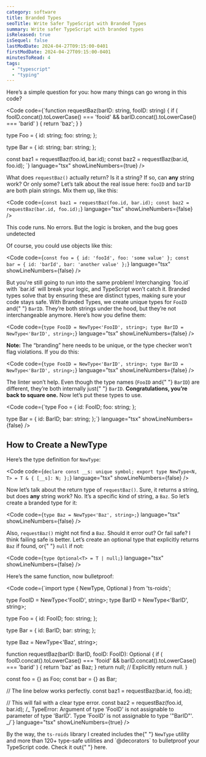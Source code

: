 ```yaml
---
category: software
title: Branded Types
seoTitle: Write Safer TypeScript with Branded Types
summary: Write safer TypeScript with branded types
isReleased: true
isSequel: false
lastModDate: 2024-04-27T09:15:00-0401
firstModDate: 2024-04-27T09:15:00-0401
minutesToRead: 4
tags:
  - "typescript"
  - "typing"
---
```


<C>
  Here’s a simple question for you: how many things can go wrong in this code?
</C>

<Code
  code={`function requestBaz(barID: string, fooID: string) {
  if (
    fooID.concat().toLowerCase() === 'fooid' &&
    barID.concat().toLowerCase() === 'barid'
  ) {
    return 'baz';
  }
}

type Foo = {
id: string;
foo: string;
};

type Bar = {
id: string;
bar: string;
};

const baz1 = requestBaz(foo.id, bar.id);
const baz2 = requestBaz(bar.id, foo.id);
`}
language="tsx"
showLineNumbers={true}
/>

<C>
  What does <code>requestBaz()</code> actually return? Is it a string? If so,
  can <b>any</b> string work? Or only some? Let’s talk about the real issue
  here: <code>fooID</code> and <code>barID</code> are both plain strings. Mix
  them up, like this:
</C>

<Code
  code={`const baz1 = requestBaz(foo.id, bar.id);
const baz2 = requestBaz(bar.id, foo.id);`}
  language="tsx"
  showLineNumbers={false}
/>

<C>
  This code runs. No errors. But the logic is broken, and the bug goes
  undetected
</C>

<C>Of course, you could use objects like this:</C>

<Code
  code={`const foo = { id: 'fooId', foo: 'some value' };
const bar = { id: 'barId', bar: 'another value' };`}
  language="tsx"
  showLineNumbers={false}
/>

<C>
  But you're still going to run into the same problem! Interchanging `foo.id`
  with `bar.id` will break your logic, and TypeScript won’t catch it. Branded
  types solve that by ensuring these are distinct types, making sure your code
  stays safe.
</C>

<C>
  With Branded Types, we create unique types for <code>FooID</code> and{" "}
  <code>BarID</code>. They’re both strings under the hood, but they’re not
  interchangeable anymore. Here’s how you define them:
</C>

<Code
  code={`type FooID = NewType<'FooID', string>;
type BarID = NewType<'BarID', string>;`}
  language="tsx"
  showLineNumbers={false}
/>

<C>
  <b>Note:</b> The “branding” here needs to be unique, or the type checker won’t
  flag violations. If you do this:
</C>

<Code
  code={`type FooID = NewType<'BarID', string>;
type BarID = NewType<'BarID', string>;`}
  language="tsx"
  showLineNumbers={false}
/>

<C>
  The linter won’t help. Even though the type names (<code>FooID</code> and{" "}
  <code>BarID</code>) are different, they’re both internally just{" "}
  <code>BarID</code>. <b>Congratulations, you’re back to square one.</b> Now
  let’s put these types to use.
</C>

<Code
  code={`type Foo = {
  id: FooID;
  foo: string;
};

type Bar = {
id: BarID;
bar: string;
};`}
language="tsx"
showLineNumbers={false}
/>

<H2>How to Create a NewType</H2>

<C>
  Here’s the type definition for <code>NewType</code>:
</C>

<Code
  code={`declare const __s: unique symbol;
export type NewType<N, T> = T & {
  [__s]: N;
};`}
  language="tsx"
  showLineNumbers={false}
/>

<C>
  Now let’s talk about the return type of <code>requestBaz()</code>. Sure, it
  returns a string, but does <b>any</b> string work? No. It’s a specific kind of
  string, a <code>Baz</code>. So let’s create a branded type for it:
</C>

<Code
  code={`type Baz = NewType<'Baz', string>;`}
  language="tsx"
  showLineNumbers={false}
/>

<C>
  Also, <code>requestBaz()</code> might not find a <code>Baz</code>. Should it
  error out? Or fail safe? I think failing safe is better. Let’s create an
  optional type that explicitly returns <code>Baz</code> if found, or{" "}
  <code>null</code> if not:
</C>

<Code
  code={`type Optional<T> = T | null;`}
  language="tsx"
  showLineNumbers={false}
/>

<C>Here’s the same function, now bulletproof:</C>

<Code
  code={`import type { NewType, Optional } from 'ts-roids';

type FooID = NewType<'FooID', string>;
type BarID = NewType<'BarID', string>;

type Foo = {
id: FooID;
foo: string;
};

type Bar = {
id: BarID;
bar: string;
};

type Baz = NewType<'Baz', string>;

function requestBaz(barID: BarID, fooID: FooID): Optional<Baz> {
if (
fooID.concat().toLowerCase() === 'fooid' &&
barID.concat().toLowerCase() === 'barid'
) {
return 'baz' as Baz;
}
return null; // Explicitly return null.
}

const foo = {} as Foo;
const bar = {} as Bar;

// The line below works perfectly.
const baz1 = requestBaz(bar.id, foo.id);

// This will fail with a clear type error.
const baz2 = requestBaz(foo.id, bar.id);
/_ TypeError:
Argument of type 'FooID' is not assignable to parameter of type 'BarID'.
Type 'FooID' is not assignable to type '"BarID"'.
_/`}
language="tsx"
showLineNumbers={true}
/>

<C>
  By the way, the <code>ts-roids</code> library I created includes the{" "}
  <code>NewType</code> utility and more than 120+ type-safe utilities and
  `@decorators` to bulletproof your TypeScript code. Check it out{" "}
  <L href="https://github.com/ashgw/ts-roids">here</L>.
</C>
